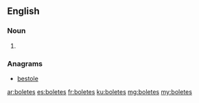 ==English==

===Noun===
{{head|en}}

# {{plural of|bolete}}

===Anagrams===
* [[bestole#English|bestole]]

[[ar:boletes]]
[[es:boletes]]
[[fr:boletes]]
[[ku:boletes]]
[[mg:boletes]]
[[my:boletes]]